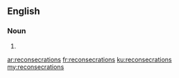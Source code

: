 ==English==

===Noun===
{{head|en|plural}}

# {{plural of|reconsecration|lang=en|nocat=1}}

[[ar:reconsecrations]]
[[fr:reconsecrations]]
[[ku:reconsecrations]]
[[my:reconsecrations]]